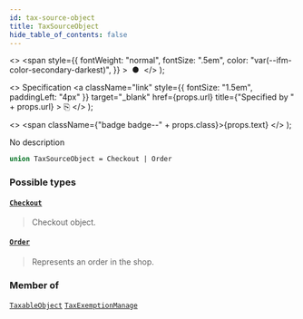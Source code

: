 ```yaml
---
id: tax-source-object
title: TaxSourceObject
hide_table_of_contents: false
---
```


  <>
    <span
      style={{
        fontWeight: "normal",
        fontSize: ".5em",
        color: "var(--ifm-color-secondary-darkest)",
      }}
    >
      &nbsp;●&nbsp;
    </span>
  </>
);

  <>
    Specification
    <a
      className="link"
      style={{ fontSize: "1.5em", paddingLeft: "4px" }}
      target="\_blank"
      href={props.url}
      title={"Specified by " + props.url}
    >
      ⎘
    </a>
  </>
);

  <>
    <span className={"badge badge--" + props.class}>{props.text}</span>
  </>
);

No description

```graphql
union TaxSourceObject = Checkout | Order
```

### Possible types

#### [`Checkout`](../../api-reference/checkout/objects/checkout) <Badge class="secondary" text="object"/> <Badge class="secondary" text="checkout"/>

> Checkout object.

#### [`Order`](../../api-reference/orders/objects/order) <Badge class="secondary" text="object"/> <Badge class="secondary" text="orders"/>

> Represents an order in the shop.

### Member of

[`TaxableObject`](../../api-reference/taxes/objects/taxable-object) <Badge class="secondary" text="object"/><Bullet />[`TaxExemptionManage`](../../api-reference/taxes/objects/tax-exemption-manage) <Badge class="secondary" text="object"/>
